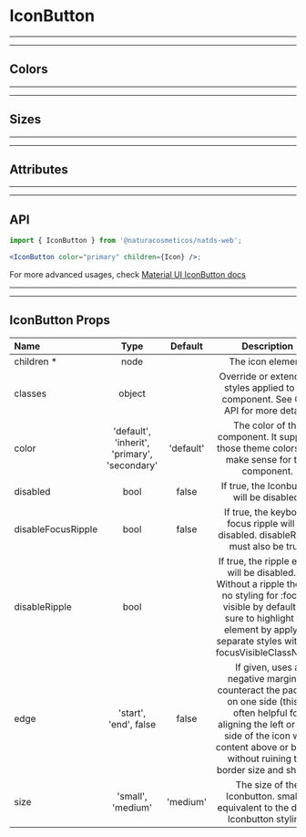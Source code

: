 
# IconButton

---

---

## Colors

<Provider theme={themes.natura.light}>
  <ComponentWithLabel componentList={colors} />
</Provider>

---

---

## Sizes

<Provider theme={themes.natura.light}>
  <ComponentWithLabel componentList={sizes} />
</Provider>

---

---

## Attributes

<Provider theme={themes.natura.light}>
  <ComponentWithLabel componentList={attributes} />
</Provider>

---

---

## API

```jsx highlight-line="2"
import { IconButton } from '@naturacosmeticos/natds-web';

<IconButton color="primary" children={Icon} />;
```

For more advanced usages, check [Material UI IconButton docs](https://material-ui.com/components/buttons/#icon-buttons)

---

---

## IconButton Props

| Name               |                     Type                     |  Default  |                                                                                                      Description                                                                                                       |
| :----------------- | :------------------------------------------: | :-------: | :--------------------------------------------------------------------------------------------------------------------------------------------------------------------------------------------------------------------: |
| children \*        |                     node                     |           |                                                                                                   The icon element.                                                                                                    |
| classes            |                    object                    |           |                                                                 Override or extend the styles applied to the component. See CSS API for more details.                                                                  |
| color              | 'default', 'inherit', 'primary', 'secondary' | 'default' |                                                             The color of the component. It supports those theme colors that make sense for this component.                                                             |
| disabled           |                     bool                     |   false   |                                                                                       If true, the Iconbutton will be disabled.                                                                                        |
| disableFocusRipple |                     bool                     |   false   |                                                                 If true, the keyboard focus ripple will be disabled. disableRipple must also be true.                                                                  |
| disableRipple      |                     bool                     |           |    If true, the ripple effect will be disabled. ⚠️ Without a ripple there is no styling for :focus-visible by default. Be sure to highlight the element by applying separate styles with the focusVisibleClassName.    |
| edge               |            'start', 'end', false             |   false   | If given, uses a negative margin to counteract the padding on one side (this is often helpful for aligning the left or right side of the icon with content above or below, without ruining the border size and shape). |
| size               |              'small', 'medium'               | 'medium'  |                                                                    The size of the Iconbutton. small is equivalent to the dense Iconbutton styling.                                                                    |
